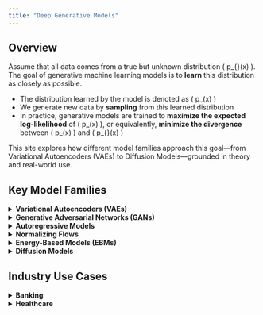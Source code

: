 ```yaml
---
title: "Deep Generative Models"
---
```


## Overview

Assume that all data comes from a true but unknown distribution \( p_{\text{data}}(x) \). The goal of generative machine learning models is to **learn** this distribution as closely as possible.

- The distribution learned by the model is denoted as \( p_\theta(x) \)
- We generate new data by **sampling** from this learned distribution
- In practice, generative models are trained to **maximize the expected log-likelihood** of \( p_\theta(x) \), or equivalently, **minimize the divergence** between \( p_\theta(x) \) and \( p_{\text{data}}(x) \)

This site explores how different model families approach this goal—from Variational Autoencoders (VAEs) to Diffusion Models—grounded in theory and real-world use.


## Key Model Families

<details>
<summary><strong> Variational Autoencoders (VAEs)</strong></summary>

- **Core Idea**: Encode input to a latent space and reconstruct it while optimizing a lower bound on likelihood (ELBO).
- **Likelihood**: Approximate (variational lower bound).
- **Sampling**: Fast — sample latent vector and decode.
- **Use Cases**: Representation learning, image generation.
- **Example Models**: β-VAE, Conditional VAE
- [Go to VAE write-up →](vae.qmd)

</details>

<details>
<summary><strong> Generative Adversarial Networks (GANs)</strong></summary>

- **Core Idea**: A generator and discriminator compete in a minimax game to produce realistic samples.
- **Likelihood**: None (implicit model).
- **Sampling**: Fast — sample latent vector and pass through generator.
- **Use Cases**: High-quality image generation, style transfer.
- **Example Models**: StyleGAN, CycleGAN
- [Go to GAN write-up →]

</details>

<details>
<summary><strong> Autoregressive Models</strong></summary>

- **Core Idea**: Factor the joint distribution as a product of conditional probabilities.
- **Likelihood**: Exact.
- **Sampling**: Slow — token-by-token generation.
- **Use Cases**: Language modeling, code generation, time series.
- **Example Models**: GPT, PixelRNN
- [Go to Autoregressive Models →]

</details>

<details>
<summary><strong> Normalizing Flows</strong></summary>

- **Core Idea**: Learn invertible transformations of latent variables using the change-of-variable formula.
- **Likelihood**: Exact and tractable.
- **Sampling**: Fast — sample from base distribution and invert.
- **Use Cases**: Density estimation, latent space modeling.
- **Example Models**: RealNVP, Glow
- [Go to Flow Models →](flows.qmd)

</details>

<details>
<summary><strong> Energy-Based Models (EBMs)</strong></summary>

- **Core Idea**: Define an energy function over inputs; lower energy = higher probability.
- **Likelihood**: Unnormalized (intractable partition function).
- **Sampling**: Very slow — requires MCMC or Langevin dynamics.
- **Use Cases**: Uncertainty modeling, compositional generation.
- **Example Models**: Score-based EBMs
- [Go to EBMs →](ebm.qmd)

</details>

<details>
<summary><strong> Diffusion Models</strong></summary>

- **Core Idea**: Learn to reverse a gradual noise process via denoising.
- **Likelihood**: Approximate (via variational bound).
- **Sampling**: Slow — requires hundreds of reverse steps.
- **Use Cases**: High-resolution image and audio generation.
- **Example Models**: Stable Diffusion
- [Go to Diffusion Models →]

</details>


## Industry Use Cases

<details>
<summary><strong>Banking</strong></summary>

- **Customer Service** — Autoregressive Models (e.g., GPT)  
- **Fraud Detection** — Energy-Based Models  
- **Operational Efficiency** — RAG for document automation and summarization  
- **Business Intelligence** — VAE for anomaly detection in transaction patterns 
- **Marketing** — GANs for personalized message generation and segmentation  

Includes deployments by JPMorgan, Mastercard, Wells Fargo, and Morgan Stanley.  
[View full Banking use cases →](gen-ai-use-cases/banking-use-cases.html)

</details>

<details>
<summary><strong>Healthcare</strong></summary>

- **Clinical Documentation** — Autoregressive Models (e.g., GPT-4), RAG (Nuance DAX)  
- **Medical Imaging** — Diffusion Models for image enhancement  
- **Diagnostics & Triage** — VAEs for uncertainty-aware diagnosis  
- **Patient Education** — Conversational AI built on large language models  
- **Drug Discovery** — Normalizing Flows for molecular sampling and VAEs for molecule generation  

Highlights work by Nuance (Microsoft), Mayo Clinic, DeepMind, and Insilico Medicine.  
[View full Healthcare use cases →](gen-ai-use-cases/healthcare-use-cases.html)

</details>
